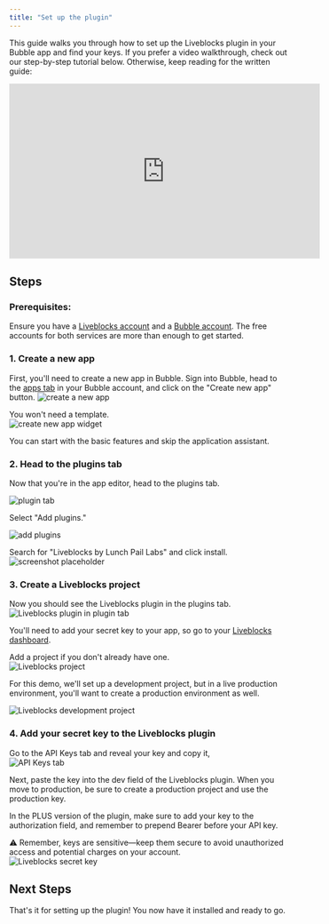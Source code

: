 ```yaml
---
title: "Set up the plugin"
---
```



This guide walks you through how to set up the Liveblocks plugin in your Bubble app and find your keys. If you prefer a video walkthrough, check out our step-by-step tutorial below. Otherwise, keep reading for the written guide:

<iframe
  width="560"
  height="315"
  src="https://www.youtube.com/embed/LAs3olSKgqw"
  title="YouTube video player"
  frameborder="0"
  allow="accelerometer; autoplay; clipboard-write; encrypted-media; gyroscope; picture-in-picture"
  allowfullscreen
></iframe>

## Steps

### **Prerequisites**:

Ensure you have a [Liveblocks account](https://liveblocks.io/signup) and a [Bubble account](https://bubble.io/login?mode=signup). The free accounts for both services are more than enough to get started.

### 1. **Create a new app**

First, you'll need to create a new app in Bubble. Sign into Bubble, head to the [apps tab](https://bubble.io/home/apps) in your Bubble account, and click on the "Create new app" button.
![create a new app](https://res.cloudinary.com/dpfmaccxx/image/upload/v1726576303/set_up_screenshot_1_ocb5qa.png)

You won't need a template.  
![create new app widget](https://res.cloudinary.com/dpfmaccxx/image/upload/v1726576851/set_up_screenshot_2_pivsnx.png)

You can start with the basic features and skip the application assistant.

### 2. **Head to the plugins tab**

Now that you're in the app editor, head to the plugins tab.

![plugin tab](https://res.cloudinary.com/dpfmaccxx/image/upload/v1726576304/set_up_screenshot_3_iossqw.png)

Select "Add plugins."

![add plugins](https://res.cloudinary.com/dpfmaccxx/image/upload/v1726576304/set_up_screenshot_4_c5c97h.png)

Search for "Liveblocks by Lunch Pail Labs" and click install.  
![screenshot placeholder](https://res.cloudinary.com/dpfmaccxx/image/upload/v1726576304/set_up_screenshot_5_gn84q5.png)

### 3. **Create a Liveblocks project**

Now you should see the Liveblocks plugin in the plugins tab.  
![Liveblocks plugin in plugin tab](https://res.cloudinary.com/dpfmaccxx/image/upload/v1726576304/set_up_screenshot_6_oj9bcs.png)

You'll need to add your secret key to your app, so go to your [Liveblocks dashboard](https://liveblocks.io/dashboard/settings/api-keys).

Add a project if you don't already have one.  
![Liveblocks project](https://res.cloudinary.com/dpfmaccxx/image/upload/v1726576304/set_up_screenshot_7_yo4dqj.png)

For this demo, we'll set up a development project, but in a live production environment, you'll want to create a production environment as well.

![Liveblocks development project](https://res.cloudinary.com/dpfmaccxx/image/upload/v1726576305/set_up_screenshot_8_svruft.png)

### 4. **Add your secret key to the Liveblocks plugin**

Go to the API Keys tab and reveal your key and copy it,  
![API Keys tab](https://res.cloudinary.com/dpfmaccxx/image/upload/v1726576305/set_up_screenshot_9_labxod.png)

Next, paste the key into the dev field of the Liveblocks plugin. When you move to production, be sure to create a production project and use the production key.

In the PLUS version of the plugin, make sure to add your key to the authorization field, and remember to prepend Bearer before your API key.

⚠️ Remember, keys are sensitive—keep them secure to avoid unauthorized access and potential charges on your account.  
![Liveblocks secret key](https://res.cloudinary.com/dpfmaccxx/image/upload/v1726576305/set_up_screenshot_10_yga4a8.png)

## Next Steps

That's it for setting up the plugin! You now have it installed and ready to go.

<liveblocksFooter />
